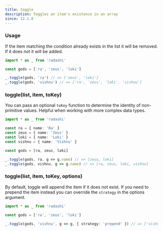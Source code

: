 ```yaml
---
title: toggle
description: Toggles an item's existence in an array
since: 12.1.0
---
```


### Usage

If the item matching the condition already exists in the list it will be removed. If it does not it will be added.

```ts twoslash
import * as _ from 'radashi'

const gods = ['ra', 'zeus', 'loki']

_.toggle(gods, 'ra') // => ['zeus', 'loki']
_.toggle(gods, 'vishnu') // => ['ra', 'zeus', 'loki', 'vishnu']
```

### toggle(list, item, toKey)

You can pass an optional `toKey` function to determine the identity of non-primitive values. Helpful when working with more complex data types.

```ts twoslash
import * as _ from 'radashi'

const ra = { name: 'Ra' }
const zeus = { name: 'Zeus' }
const loki = { name: 'Loki' }
const vishnu = { name: 'Vishnu' }

const gods = [ra, zeus, loki]

_.toggle(gods, ra, g => g.name) // => [zeus, loki]
_.toggle(gods, vishnu, g => g.name) // => [ra, zeus, loki, vishnu]
```

### toggle(list, item, toKey, options)

By default, toggle will append the item if it does not exist. If you need to prepend the item instead you can override the `strategy` in the options argument.

```ts twoslash
import * as _ from 'radashi'

const gods = ['ra', 'zeus', 'loki']

_.toggle(gods, 'vishnu', g => g, { strategy: 'prepend' }) // => ['vishnu', 'ra', 'zeus', 'loki']
```
